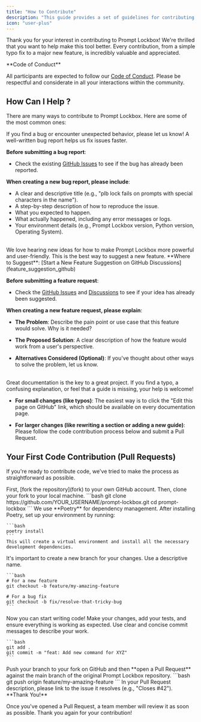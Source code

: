 ```yaml
---
title: "How to Contribute"
description: "This guide provides a set of guidelines for contributing to the project."
icon: "user-plus" 
---
```


Thank you for your interest in contributing to Prompt Lockbox! We're thrilled that you want to help make this tool better. Every contribution, from a simple typo fix to a major new feature, is incredibly valuable and appreciated.

<Note> 
  **Code of Conduct** 

  All participants are expected to follow our [Code of Conduct](/coc). Please be respectful and considerate in all your interactions within the community.
</Note> 

## How Can I Help ? 
There are many ways to contribute to Prompt Lockbox. Here are some of the most common ones:

<Card title="Reporting Bugs" icon="bug">
  If you find a bug or encounter unexpected behavior, please let us know! A well-written bug report helps us fix issues faster.

  **Before submitting a bug report**:
  
  - Check the existing [GitHub Issues](/git_issues) to see if the bug has already been reported.
  
  **When creating a new bug report, please include**:
  - A clear and descriptive title (e.g., "plb lock fails on prompts with special characters in the name").
  - A step-by-step description of how to reproduce the issue.
  - What you expected to happen.
  - What actually happened, including any error messages or logs.
  - Your environment details (e.g., Prompt Lockbox version, Python version, Operating System).
</Card>
<br />

<Card title="Suggesting Features or Enhancements" icon="lightbulb"> 
  We love hearing new ideas for how to make Prompt Lockbox more powerful and user-friendly. This is the best way to suggest a new feature.

  <Tip>
    **Where to Suggest**: [Start a New Feature Suggestion on GitHub Discussions](feature_suggestion_github)
  </Tip>

  **Before submitting a feature request**:
  - Check the [GitHub Issues](hego) and [Discussions](some_link) to see if your idea has already been suggested.

  **When creating a new feature request, please explain**:
  - **The Problem**: Describe the pain point or use case that this feature would solve. Why is it needed?

  - **The Proposed Solution**: A clear description of how the feature would work from a user's perspective.

  - **Alternatives Considered (Optional)**: If you've thought about other ways to solve the problem, let us know.
</Card>
<br />

<Card title="Improving the Documentation" icon="file-lines"> 
  Great documentation is the key to a great project. If you find a typo, a confusing explanation, or feel that a guide is missing, your help is welcome!

  - **For small changes (like typos)**: The easiest way is to click the "Edit this page on GitHub" link, which should be available on every documentation page.

  - **For larger changes (like rewriting a section or adding a new guide)**: Please follow the code contribution process below and submit a Pull Request.
</Card>



## Your First Code Contribution (Pull Requests)
If you're ready to contribute code, we've tried to make the process as straightforward as possible.

<Steps>
  <Step title="Fork & Clone the Repository">
    First, [fork the repository](fork) to your own GitHub account. Then, clone your fork to your local machine.
    ```bash
    git clone https://github.com/YOUR_USERNAME/prompt-lockbox.git
    cd prompt-lockbox
    ```
  </Step>
  <Step title="Set Up Your Local Environment">
    We use **Poetry** for dependency management. After installing Poetry, set up your environment by running:
    
    ```bash
    poetry install
    ```
    This will create a virtual environment and install all the necessary development dependencies.
  </Step>
  <Step title="Create a New Branch">
    It's important to create a new branch for your changes. Use a descriptive name.
    
    ```bash
    # For a new feature
    git checkout -b feature/my-amazing-feature
    
    # For a bug fix
    git checkout -b fix/resolve-that-tricky-bug
    ```
  </Step>
  <Step title="Make Your Changes">
    Now you can start writing code! Make your changes, add your tests, and ensure everything is working as expected.
  </Step>
  <Step title="Commit Your Changes">
    Use clear and concise commit messages to describe your work.

    ```bash
    git add .
    git commit -m "feat: Add new command for XYZ"
    ```
  </Step>
  <Step title="Push and Open a Pull Request">
    Push your branch to your fork on GitHub and then **open a Pull Request** against the main branch of the original Prompt Lockbox repository.
    ```bash
    git push origin feature/my-amazing-feature
    ```
    In your Pull Request description, please link to the issue it resolves (e.g., "Closes #42").
  </Step>
</Steps>

<Check> 
  **Thank You!**

  Once you've opened a Pull Request, a team member will review it as soon as possible. Thank you again for your contribution!
</Check>